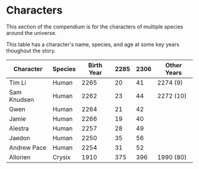 # Characters

This section of the compendium is for the characters of multiple species around the universe.

This table has a character's name, species, and age at some key years thoughout the story.

| Character   | Species | Birth Year | 2285 |  2306   | Other Years |
| ----------- | ------- | ---------- | ---- | ------- | ----------- |
| Tim Li      | Human   | 2265       | 20   | 41      | 2274 (9)    |
| Sam Knudsen | Human   | 2262       | 23   | 44      | 2272 (10)   |
| Gwen        | Human   | 2264       | 21   | 42      |             |
| Jamie       | Human   | 2266       | 19   | 40      |             |
| Alestra     | Human   | 2257       | 28   | 49      |             |
| Jaedon      | Human   | 2250       | 35   | 56      |             |
| Andrew Pace | Human   | 2254       | 31   | 52      |             |
| Allorien    | Crysix  | 1910       | 375  | 396     | 1990 (80)   |